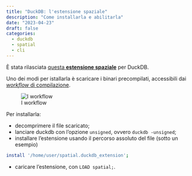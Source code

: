 ```yaml
---
title: "DuckDB: l'estensione spaziale"
description: "Come installarla e abilitarla"
date: "2023-04-23"
draft: false
categories:
  - duckdb
  - spatial
  - cli
---
```


È stata rilasciata [questa **estensione spaziale**](https://github.com/duckdblabs/duckdb_spatial) per DuckDB.

Uno dei modi per istallarla è scaricare i binari precompilati, accessibili dai [*workflow* di compilazione](https://github.com/duckdblabs/duckdb_spatial/actions).

![I workflow](duckdb-spatial.png)

Per installarla:

- decomprimere il file scaricato;
- lanciare duckdb con l'opzione `unsigned`, ovvero `duckdb -unsigned`;
- installare l'estensione usando il percorso assoluto del file (sotto un esempio)

```bash
install '/home/user/spatial.duckdb_extension';
```

- caricare l'estensione, con `LOAD spatial;`.
